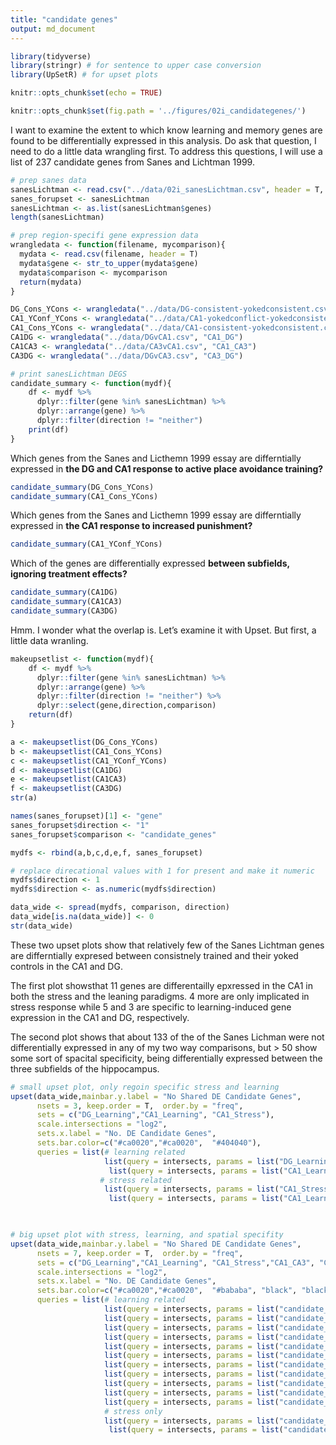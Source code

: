 ```yaml
---
title: "candidate genes"
output: md_document
---
```


```r
library(tidyverse)
library(stringr) # for sentence to upper case conversion
library(UpSetR) # for upset plots

knitr::opts_chunk$set(echo = TRUE)

knitr::opts_chunk$set(fig.path = '../figures/02i_candidategenes/')

```

I want to examine the extent to which know learning and memory genes are found to be differentially expressed in this analysis. Do ask that question, I need to do a little data wrangling first. To address this questions, I will use a list of 237 candidate genes from Sanes and Lichtman 1999.

```r
# prep sanes data
sanesLichtman <- read.csv("../data/02i_sanesLichtman.csv", header = T, stringsAsFactors = F)
sanes_forupset <- sanesLichtman
sanesLichtman <- as.list(sanesLichtman$genes)
length(sanesLichtman)

# prep region-specifi gene expression data
wrangledata <- function(filename, mycomparison){
  mydata <- read.csv(filename, header = T)
  mydata$gene <- str_to_upper(mydata$gene)
  mydata$comparison <- mycomparison
  return(mydata)
}

DG_Cons_YCons <- wrangledata("../data/DG-consistent-yokedconsistent.csv", "DG_Learning")
CA1_YConf_YCons <- wrangledata("../data/CA1-yokedconflict-yokedconsistent.csv", "CA1_Stress")
CA1_Cons_YCons <- wrangledata("../data/CA1-consistent-yokedconsistent.csv", "CA1_Learning")
CA1DG <- wrangledata("../data/DGvCA1.csv", "CA1_DG")
CA1CA3 <- wrangledata("../data/CA3vCA1.csv", "CA1_CA3")
CA3DG <- wrangledata("../data/DGvCA3.csv", "CA3_DG")

# print sanesLichtman DEGS
candidate_summary <- function(mydf){
    df <- mydf %>%
      dplyr::filter(gene %in% sanesLichtman) %>%
      dplyr::arrange(gene) %>%
      dplyr::filter(direction != "neither")
    print(df)
}
```

Which genes from the Sanes and Licthemn 1999 essay are differntially expressed in **the DG and CA1 response to active place avoidance training?**

```r
candidate_summary(DG_Cons_YCons)
candidate_summary(CA1_Cons_YCons)
```

Which genes from the Sanes and Licthemn 1999 essay are differntially expressed in **the CA1 response to increased punishment?**

```r
candidate_summary(CA1_YConf_YCons)
```

Which of the genes are differentially expressed **between subfields, ignoring treatment effects?**

```r
candidate_summary(CA1DG)
candidate_summary(CA1CA3)
candidate_summary(CA3DG)
```

Hmm.  I wonder what the overlap is. Let's examine it with Upset. But first, a little data wranling.

```r
makeupsetlist <- function(mydf){
    df <- mydf %>%
      dplyr::filter(gene %in% sanesLichtman) %>%
      dplyr::arrange(gene) %>%
      dplyr::filter(direction != "neither") %>%
      dplyr::select(gene,direction,comparison)
    return(df)
}

a <- makeupsetlist(DG_Cons_YCons)
b <- makeupsetlist(CA1_Cons_YCons)
c <- makeupsetlist(CA1_YConf_YCons)
d <- makeupsetlist(CA1DG)
e <- makeupsetlist(CA1CA3)
f <- makeupsetlist(CA3DG)
str(a)

names(sanes_forupset)[1] <- "gene"
sanes_forupset$direction <- "1"
sanes_forupset$comparison <- "candidate_genes"

mydfs <- rbind(a,b,c,d,e,f, sanes_forupset)

# replace direcational values with 1 for present and make it numeric
mydfs$direction <- 1
mydfs$direction <- as.numeric(mydfs$direction)

data_wide <- spread(mydfs, comparison, direction)
data_wide[is.na(data_wide)] <- 0
str(data_wide)
```

These two upset plots show that relatively few of the Sanes Lichtman genes are differntially expresed between consistnely trained and their yoked controls in the CA1 and DG. 

The first plot showsthat 11 genes are differentailly epxressed in the CA1 in both the stress and the leaning paradigms. 4 more are only implicated in stress response while 5 and 3 are specific to learning-induced gene expression in the CA1 and DG, respectively.

The second plot shows that about 133 of the of the Sanes Lichman were not differentially expressed in any of my two way comparisons, but > 50 show some sort of spacital specificity, being differentially expressed between the three subfields of the hippocampus. 

```r
# small upset plot, only regoin specific stress and learning
upset(data_wide,mainbar.y.label = "No Shared DE Candidate Genes", 
      nsets = 3, keep.order = T,  order.by = "freq",
      sets = c("DG_Learning","CA1_Learning", "CA1_Stress"),
      scale.intersections = "log2",
      sets.x.label = "No. DE Candidate Genes",
      sets.bar.color=c("#ca0020","#ca0020",  "#404040"),
      queries = list(# learning related
                     list(query = intersects, params = list("DG_Learning"), color = "#ca0020", active = T),
                      list(query = intersects, params = list("CA1_Learning"), color = "#ca0020", active = T),
                    # stress related
                     list(query = intersects, params = list("CA1_Stress" ), color = "#404040", active = T),
                      list(query = intersects, params = list("CA1_Learning","CA1_Stress"), color = "#854247", active = T)))

 

# big upset plot with stress, learning, and spatial specifity
upset(data_wide,mainbar.y.label = "No Shared DE Candidate Genes", 
      nsets = 7, keep.order = T,  order.by = "freq",
      sets = c("DG_Learning","CA1_Learning", "CA1_Stress","CA1_CA3", "CA1_DG",  "CA3_DG",   "candidate_genes"),
      scale.intersections = "log2",
      sets.x.label = "No. DE Candidate Genes", 
      sets.bar.color=c("#ca0020","#ca0020",  "#bababa", "black", "black", "black", "black"),
      queries = list(# learning related
                     list(query = intersects, params = list("candidate_genes", "DG_Learning"), color = "#ca0020", active = T),
                     list(query = intersects, params = list("candidate_genes", "DG_Learning", "CA1_CA3",  "CA1_DG"), color = "#ca0020", active = T),
                     list(query = intersects, params = list("candidate_genes", "CA1_Learning"), color = "#ca0020", active = T),
                     list(query = intersects, params = list("candidate_genes", "CA1_Learning", "CA1_CA3",  "CA1_DG"), color = "#ca0020", active = T),
                     list(query = intersects, params = list("candidate_genes", "CA1_Learning", "CA1_Stress"), color = "#ca0020", active = T),
                     list(query = intersects, params = list("candidate_genes", "CA1_Learning", "CA1_DG"), color = "#ca0020", active = T),
                     list(query = intersects, params = list("candidate_genes", "CA1_Learning", "CA1_Stress", "CA1_CA3" ), color = "#ca0020", active = T),
                     list(query = intersects, params = list("candidate_genes", "CA1_Learning", "CA1_Stress", "CA1_DG" ), color = "#ca0020", active = T),
                     list(query = intersects, params = list("candidate_genes", "CA1_Learning", "CA1_Stress", "CA1_CA3", "CA3_DG" ), color = "#ca0020", active = T),
                     list(query = intersects, params = list("candidate_genes", "CA1_Learning", "CA1_Stress", "CA1_DG", "CA3_DG" ), color = "#ca0020", active = T),
                     list(query = intersects, params = list("candidate_genes", "CA1_Learning", "CA1_Stress", "CA1_CA3", "CA1_DG" ), color = "#ca0020", active = T),
                     # stress only
                     list(query = intersects, params = list("candidate_genes","CA1_Stress" ), color = "#bababa", active = T),
                      list(query = intersects, params = list("candidate_genes","CA1_Stress", "CA1_CA3", "CA1_DG",  "CA3_DG" ), color = "#bababa", active = T)))


```
